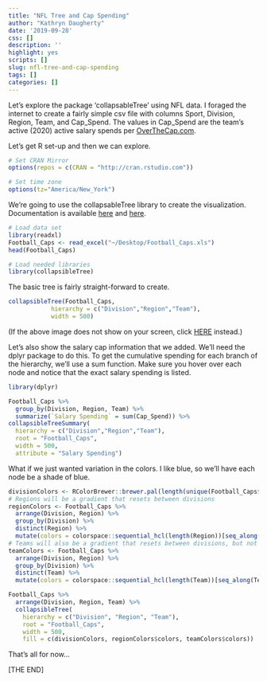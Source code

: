```yaml
---
title: "NFL Tree and Cap Spending"
author: "Kathryn Daugherty"
date: '2019-09-28'
css: []
description: ''
highlight: yes
scripts: []
slug: nfl-tree-and-cap-spending
tags: []
categories: []
---
```


Let's explore the package 'collapsableTree' using NFL data.  I foraged the internet to create a fairly simple csv file with columns Sport, Division, Region, Team, and Cap_Spend.  The values in Cap_Spend are the team's active (2020) active salary spends per <a href="http://overthecap.com/salary-cap-space/">OverTheCap.com</a>.

Let's get R set-up and then we can explore.

```r
# Set CRAN Mirror
options(repos = c(CRAN = "http://cran.rstudio.com"))

# Set time zone
options(tz="America/New_York")
```

We're going to use the collapsableTree library to create the visualization.  Documentation is available <a href="https://adeelk93.github.io/collapsibleTree/">here</a> and <a href="https://cran.r-project.org/web/packages/collapsibleTree/collapsibleTree.pdf">here</a>.

```r
# Load data set 
library(readxl)
Football_Caps <- read_excel("~/Desktop/Football_Caps.xls")
head(Football_Caps)

# Load needed libraries
library(collapsibleTree)
```

The basic tree is fairly straight-forward to create.

```r
collapsibleTree(Football_Caps,
            hierarchy = c("Division","Region","Team"),
            width = 500)
```

(If the above image does not show on your screen, click <a href="http://rpubs.com/Kathryn_Ann_22/533407">HERE</a> instead.)

Let's also show the salary cap information that we added.  We'll need the dplyr package to do this.  To get the cumulative spending for each branch of the hierarchy, we'll use a sum function.  Make sure you hover over each node and notice that the exact salary spending is listed.

```r
library(dplyr)

Football_Caps %>%
  group_by(Division, Region, Team) %>%
  summarize(`Salary Spending` = sum(Cap_Spend)) %>%
collapsibleTreeSummary(
  hierarchy = c("Division","Region","Team"),
  root = "Football_Caps",
  width = 500,
  attribute = "Salary Spending")
```

What if we just wanted variation in the colors.  I like blue, so we'll have each node be a shade of blue.

```r
divisionColors <- RColorBrewer::brewer.pal(length(unique(Football_Caps$Division)), "Blues")
# Regions will be a gradient that resets between divisions
regionColors <- Football_Caps %>%
  arrange(Division, Region) %>% 
  group_by(Division) %>%
  distinct(Region) %>%
  mutate(colors = colorspace::sequential_hcl(length(Region))[seq_along(Region)])
# Teams will also be a gradient that resets between divisions, but not Regions
teamColors <- Football_Caps %>%
  arrange(Division, Region) %>% 
  group_by(Division) %>%
  distinct(Team) %>%
  mutate(colors = colorspace::sequential_hcl(length(Team))[seq_along(Team)])

Football_Caps %>%
  arrange(Division, Region, Team) %>%
  collapsibleTree(
    hierarchy = c("Division", "Region", "Team"),
    root = "Football_Caps",
    width = 500,
    fill = c(divisionColors, regionColors$colors, teamColors$colors))
```

That's all for now...

[THE END]

